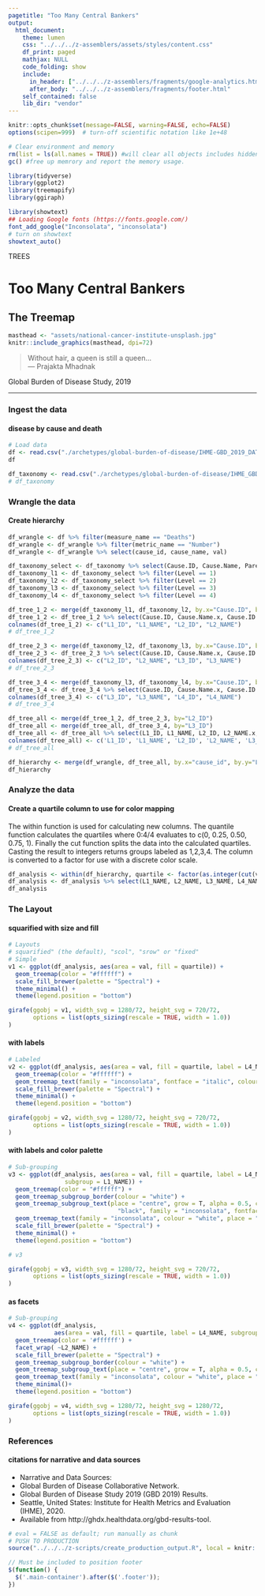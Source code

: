 ```yaml
---
pagetitle: "Too Many Central Bankers"
output:
  html_document:
    theme: lumen
    css: "../../../z-assemblers/assets/styles/content.css"
    df_print: paged
    mathjax: NULL
    code_folding: show
    include:
      in_header: ["../../../z-assemblers/fragments/google-analytics.html", "../../../z-assemblers/fragments/header.html"]
      after_body: "../../../z-assemblers/fragments/footer.html"
    self_contained: false
    lib_dir: "vendor"
---
```


```r

knitr::opts_chunk$set(message=FALSE, warning=FALSE, echo=FALSE)
options(scipen=999)  # turn-off scientific notation like 1e+48

# Clear environment and memory
rm(list = ls(all.names = TRUE)) #will clear all objects includes hidden objects.
gc() #free up memrory and report the memory usage.

library(tidyverse)
library(ggplot2)
library(treemapify)
library(ggiraph)

library(showtext)
## Loading Google fonts (https://fonts.google.com/)
font_add_google("Inconsolata", "inconsolata")
# turn on showtext
showtext_auto()

```

<div class="activity">
TREES  
</div>

# Too Many Central Bankers
## The Treemap


```r

masthead <- "assets/national-cancer-institute-unsplash.jpg"
knitr::include_graphics(masthead, dpi=72)

```

> Without hair, a queen is still a queen...\
--- Prajakta Mhadnak\

Global Burden of Disease Study, 2019

***

### Ingest the data
#### disease by cause and death


```r

# Load data
df <- read.csv("./archetypes/global-burden-of-disease/IHME-GBD_2019_DATA-GLOBAL-ALL-CAUSES.csv", header = TRUE, stringsAsFactors = TRUE)  # read text file 
df

df_taxonomy <- read.csv("./archetypes/global-burden-of-disease/IHME_GBD_2019_CAUSE_HIERARCHY_Y2020M11D25.csv", header = TRUE, stringsAsFactors = TRUE)  # read text file 
# df_taxonomy

```

### Wrangle the data
#### Create hierarchy

```r

df_wrangle <- df %>% filter(measure_name == "Deaths")
df_wrangle <- df_wrangle %>% filter(metric_name == "Number")
df_wrangle <- df_wrangle %>% select(cause_id, cause_name, val)

df_taxonomy_select <- df_taxonomy %>% select(Cause.ID, Cause.Name, Parent.ID, Parent.Name, Level)
df_taxonomy_l1 <- df_taxonomy_select %>% filter(Level == 1)
df_taxonomy_l2 <- df_taxonomy_select %>% filter(Level == 2)
df_taxonomy_l3 <- df_taxonomy_select %>% filter(Level == 3)
df_taxonomy_l4 <- df_taxonomy_select %>% filter(Level == 4)

df_tree_1_2 <- merge(df_taxonomy_l1, df_taxonomy_l2, by.x="Cause.ID", by.y="Parent.ID")
df_tree_1_2 <- df_tree_1_2 %>% select(Cause.ID, Cause.Name.x, Cause.ID.y, Cause.Name.y, )
colnames(df_tree_1_2) <- c("L1_ID", "L1_NAME", "L2_ID", "L2_NAME")
# df_tree_1_2

df_tree_2_3 <- merge(df_taxonomy_l2, df_taxonomy_l3, by.x="Cause.ID", by.y="Parent.ID")
df_tree_2_3 <- df_tree_2_3 %>% select(Cause.ID, Cause.Name.x, Cause.ID.y, Cause.Name.y, )
colnames(df_tree_2_3) <- c("L2_ID", "L2_NAME", "L3_ID", "L3_NAME")
# df_tree_2_3

df_tree_3_4 <- merge(df_taxonomy_l3, df_taxonomy_l4, by.x="Cause.ID", by.y="Parent.ID")
df_tree_3_4 <- df_tree_3_4 %>% select(Cause.ID, Cause.Name.x, Cause.ID.y, Cause.Name.y, )
colnames(df_tree_3_4) <- c("L3_ID", "L3_NAME", "L4_ID", "L4_NAME")
# df_tree_3_4

df_tree_all <- merge(df_tree_1_2, df_tree_2_3, by="L2_ID")
df_tree_all <- merge(df_tree_all, df_tree_3_4, by="L3_ID")
df_tree_all <- df_tree_all %>% select(L1_ID, L1_NAME, L2_ID, L2_NAME.x, L3_ID, L3_NAME.x, L4_ID, L4_NAME)
colnames(df_tree_all) <- c('L1_ID', 'L1_NAME', 'L2_ID', 'L2_NAME', 'L3_ID', 'L3_NAME', 'L4_ID', 'L4_NAME')
# df_tree_all

df_hierarchy <- merge(df_wrangle, df_tree_all, by.x="cause_id", by.y="L4_ID")
df_hierarchy

```


### Analyze the data
#### Create a quartile column to use for color mapping

The within function is used for calculating new columns. The quantile function calculates the quartiles where 0:4/4 evaluates to c(0, 0.25, 0.50, 0.75, 1). Finally the cut function splits the data into the calculated quartiles. Casting the result to integers returns groups labeled as 1,2,3,4. The column is converted to a factor for use with a discrete color scale.
<p></p>

```r

df_analysis <- within(df_hierarchy, quartile <- factor(as.integer(cut(val, quantile(val, probs=0:4/4), include.lowest=TRUE))))
df_analysis <- df_analysis %>% select(L1_NAME, L2_NAME, L3_NAME, L4_NAME, val, quartile)
df_analysis

```


### The Layout
#### squarified with size and fill


```r

# Layouts
# squarified" (the default), "scol", "srow" or "fixed"
# Simple
v1 <- ggplot(df_analysis, aes(area = val, fill = quartile)) +
  geom_treemap(color = "#ffffff") +
  scale_fill_brewer(palette = "Spectral") +
  theme_minimal() +
  theme(legend.position = "bottom")

girafe(ggobj = v1, width_svg = 1280/72, height_svg = 720/72,
       options = list(opts_sizing(rescale = TRUE, width = 1.0))
)

```


#### with labels


```r

# Labeled
v2 <- ggplot(df_analysis, aes(area = val, fill = quartile, label = L4_NAME)) +
  geom_treemap(color = "#ffffff") +
  geom_treemap_text(family = "inconsolata", fontface = "italic", colour = "white", place = "centre", grow = TRUE) +
  scale_fill_brewer(palette = "Spectral") +
  theme_minimal() +
  theme(legend.position = "bottom")

girafe(ggobj = v2, width_svg = 1280/72, height_svg = 720/72,
       options = list(opts_sizing(rescale = TRUE, width = 1.0))
)

```


#### with labels and color palette


```r

# Sub-grouping
v3 <- ggplot(df_analysis, aes(area = val, fill = quartile, label = L4_NAME,
                subgroup = L1_NAME)) +
  geom_treemap(color = "#ffffff") +
  geom_treemap_subgroup_border(colour = "white") +
  geom_treemap_subgroup_text(place = "centre", grow = T, alpha = 0.5, colour =
                               "black", family = "inconsolata", fontface = "italic", min.size = 0) +
  geom_treemap_text(family = "inconsolata", colour = "white", place = "topleft", reflow = T) +
  scale_fill_brewer(palette = "Spectral") +
  theme_minimal() +
  theme(legend.position = "bottom")

# v3

girafe(ggobj = v3, width_svg = 1280/72, height_svg = 720/72,
       options = list(opts_sizing(rescale = TRUE, width = 1.0))
)

```


#### as facets


```r

# Sub-grouping
v4 <- ggplot(df_analysis, 
             aes(area = val, fill = quartile, label = L4_NAME, subgroup = L3_NAME)) +
  geom_treemap(color = '#ffffff') +
  facet_wrap( ~L2_NAME) +
  scale_fill_brewer(palette = "Spectral") +
  geom_treemap_subgroup_border(colour = "white") +
  geom_treemap_subgroup_text(place = "centre", grow = T, alpha = 0.5, colour = "black", family = "inconsolata", fontface = "italic", min.size = 0) +
  geom_treemap_text(family = "inconsolata", colour = "white", place = "topleft", reflow = T) +
  theme_minimal()+
  theme(legend.position = "bottom")

girafe(ggobj = v4, width_svg = 1280/72, height_svg = 1280/72,
       options = list(opts_sizing(rescale = TRUE, width = 1.0))
)

```


### References
#### citations for narrative and data sources

* Narrative and Data Sources:
* Global Burden of Disease Collaborative Network.
* Global Burden of Disease Study 2019 (GBD 2019) Results.
* Seattle, United States: Institute for Health Metrics and Evaluation (IHME), 2020.
* Available from http://ghdx.healthdata.org/gbd-results-tool.


```r

# eval = FALSE as default; run manually as chunk
# PUSH TO PRODUCTION
source("../../../z-scripts/create_production_output.R", local = knitr::knit_global())

```


```js

// Must be included to position footer
$(function() {
  $('.main-container').after($('.footer'));
})

```
